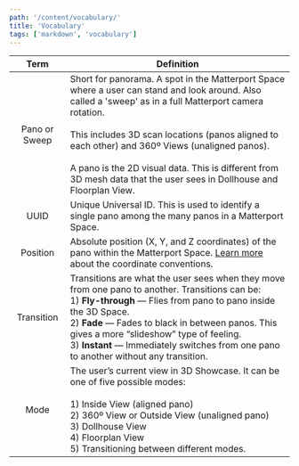 ```yaml
---
path: '/content/vocabulary/'
title: 'Vocabulary'
tags: ['markdown', 'vocabulary']
---
```


|     Term      | Definition                                                                                                                                                                                                                                                                                                                                                                                        |
| :-----------: | ------------------------------------------------------------------------------------------------------------------------------------------------------------------------------------------------------------------------------------------------------------------------------------------------------------------------------------------------------------------------------------------------- |
| Pano or Sweep | Short for panorama. A spot in the Matterport Space where a user can stand and look around. Also called a 'sweep' as in a full Matterport camera rotation.<br/><br/>This includes 3D scan locations (panos aligned to each other) and 360º Views (unaligned panos).<br/><br/>A pano is the 2D visual data. This is different from 3D mesh data that the user sees in Dollhouse and Floorplan View. |
|     UUID      | Unique Universal ID. This is used to identify a single pano among the many panos in a Matterport Space.                                                                                                                                                                                                                                                                                           |
|   Position    | Absolute position (X, Y, and Z coordinates) of the pano within the Matterport Space. [Learn more](concepts.md) about the coordinate conventions.                                                                                                                                                                                                                                                  |
|  Transition   | Transitions are what the user sees when they move from one pano to another. Transitions can be: <br/>1) **Fly-through** — Flies from pano to pano inside the 3D Space. <br/>2) **Fade** — Fades to black in between panos. This gives a more “slideshow” type of feeling. <br/>3) **Instant** — Immediately switches from one pano to another without any transition.                             |
|     Mode      | The user’s current view in 3D Showcase. It can be one of five possible modes:<br/><br/>1) Inside View (aligned pano)<br/> 2) 360º View or Outside View (unaligned pano)<br/> 3) Dollhouse View<br/> 4) Floorplan View<br/> 5) Transitioning between different modes.                                                                                                                              |
